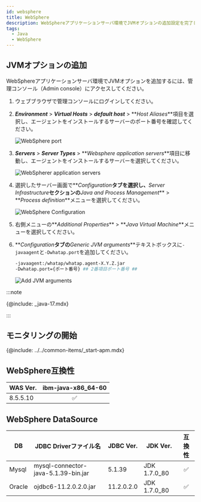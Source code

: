 ```yaml
---
id: websphere
title: WebSphere
description: WebSphereアプリケーションサーバ環境でJVMオプションの追加設定を完了してください。
tags:
  - Java
  - WebSphere
---
```


## JVMオプションの追加

WebSphereアプリケーションサーバ環境でJVMオプションを追加するには、管理コンソール（Admin console）にアクセスしてください。

1.  ウェブブラウザで管理コンソールにログインしてください。

2.  **_Environment_** > **_Virtual Hosts_** > **_default host_** > **_Host Aliases_**項目を選択し、エージェントをインストールするサーバーのポート番号を確認してください。

    ![WebSphere port](https://img.whatap.io/media/agent_java/install/330.png)

3.  **_Servers_** > **_Server Types_** > **_Websphere application servers_**項目に移動し、エージェントをインストールするサーバーを選択してください。

    ![WebSpherer application servers](https://img.whatap.io/media/agent_java/install/300.png)

4.  選択したサーバー画面で**_Configuration_**タブを選択し、**_Server Infrastructure_**セクションの**_Java and Process Management_** > **_Process definition_**メニューを選択してください。

    ![WebSphere Configuration](https://img.whatap.io/media/agent_java/install/310.png)

5.  右側メニューの**_Additional Properties_** > **_Java Virtual Machine_**メニューを選択してください。

6.  **_Configuration_**タブの**_Generic JVM arguments_**テキストボックスに`-javaagent`と`-Dwhatap.port`を追加してください。

    ```bash
    -javaagent:/whatap/whatap.agent-X.Y.Z.jar
    -Dwhatap.port={ポート番号} ## 2番項目ポート番号 ##
    ```

    ![Add JVM arguments](https://img.whatap.io/media/agent_java/install/340.png)

:::note

{@include: _java-17.mdx} 

:::

## モニタリングの開始

{@include: ../../common-items/_start-apm.mdx}  

## WebSphere互換性

| WAS Ver. |        ibm-java-x86_64-60       |
| -------- | :-----------------------------: |
| 8.5.5.10 | <span class='emoji-ok'>✅</span> |

## WebSphere DataSource

| DB     | JDBC Driverファイル名                    | JDBC Ver.  | JDK Ver.     |               互換性               |
| ------ | ----------------------------------- | ---------- | ------------ | :-----------------------------: |
| Mysql  | mysql-connector-java-5.1.39-bin.jar | 5.1.39     | JDK 1.7.0_80 | <span class='emoji-ok'>✅</span> |
| Oracle | ojdbc6-11.2.0.2.0.jar               | 11.2.0.2.0 | JDK 1.7.0_80 | <span class='emoji-ok'>✅</span> |
